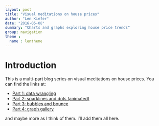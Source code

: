 ```yaml
---
layout: post
title: "Visual meditations on house prices"
author: "Len Kiefer"
date: "2016-05-08"
summary: "Charts and graphs exploring house price trends"
group: navigation
theme :
  name : lentheme
---
```

# Introduction

This is a multi-part blog series on visual meditations on house prices.  You can find the links at:

* [Part 1: data wrangling ]({% post_url 2016-05-08-visual-meditations-on-house-prices-part1 %})
* [Part 2: sparklines and dots (animated) ]({% post_url 2016-05-08-visual-meditations-on-house-prices-part2 %})
* [Part 3: bubbles and bounce ]({% post_url 2016-05-10-visual-meditations-on-house-prices-part3 %})
* [Part 4: graph gallery ]({% post_url 2016-05-14-visual-meditations-on-house-prices-part4 %})

and maybe more as I think of them. I'll add them all here.

